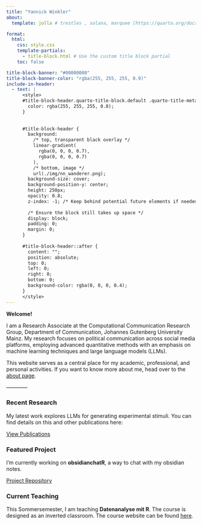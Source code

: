 ```yaml
---
title: "Yannick Winkler" 
about:
  template: jolla # trestles , solana, marquee [https://quarto.org/docs/websites/website-about.html]

format:
  html:
    css: style.css  
    template-partials:
      - title-block.html # Use the custom title block partial
    toc: false

title-block-banner: "#00000000"
title-block-banner-color: "rgba(255, 255, 255, 0.9)"
include-in-header:
  - text: |
      <style>
      #title-block-header.quarto-title-block.default .quarto-title-meta {
        color: rgba(255, 255, 255, 0.8);
      }
      
      
      #title-block-header {
        background:
          /* top, transparent black overlay */
          linear-gradient(
            rgba(0, 0, 0, 0.7), 
            rgba(0, 0, 0, 0.7)
          ),
          /* bottom, image */
          url(./img/nn_wanderer.png);
        background-size: cover;
        background-position-y: center;
        height: 250px;   
        opacity: 0.8; 
        z-index: -1; /* Keep behind potential future elements if needed */
      
        /* Ensure the block still takes up space */
        display: block;
        padding: 0;
        margin: 0;
      }
      
      #title-block-header::after {
        content: "";
        position: absolute;
        top: 0;
        left: 0;
        right: 0;
        bottom: 0;
        background-color: rgba(0, 0, 0, 0.4);
      }
      </style>
---
```

<!--  ::: {.column-page} -->
<!-- Use column-page for better control over content width on wider screens -->

<b> Welcome! </b>

I am a Research Associate at the Computational Communication Research Group, Department of Communication, Johannes Gutenberg University Mainz. My research focuses on political communication across social media platforms, employing advanced quantitative methods with an emphasis on machine learning techniques and large language models (LLMs).

This website serves as a central place for my academic, professional, and personal activities. If you want to know more about me, head over to the [about page](about.qmd).

------------ <!-- A horizontal rule for separation -->


::: {.grid .custom-grid}
<!-- Using a grid for featured content -->

::: {.g-col-12 .g-col-md-4}
### <i class="bi bi-journal-text"></i> Recent Research <!-- Using Bootstrap icons -->

My latest work explores LLMs for generating experimental stimuli. You can find details on this and other publications here:

[<i class="bi bi-arrow-right-short"></i> View Publications](research.qmd){.btn .btn-sm .btn-outline-primary}
:::


::: {.g-col-12 .g-col-md-4}
### <i class="bi bi-display"></i> Featured Project

I'm currently working on **obsidianchatR**, a way to chat with my obsidian notes.

[<i class="bi bi-github"></i> Project Repository](link-to-project-repo){.btn .btn-sm .btn-outline-secondary}
:::

::: {.g-col-12 .g-col-md-4}
### <i class="bi bi-easel2"></i> Current Teaching

This Sommersemester, I am teaching **Datenanalyse mit R**. The course is designed as an inverted classroom. The course website can be found [here](https://stats.ifp.uni-mainz.de/ba-datenanalyse/).

:::


:::

<!-- ::: -->


